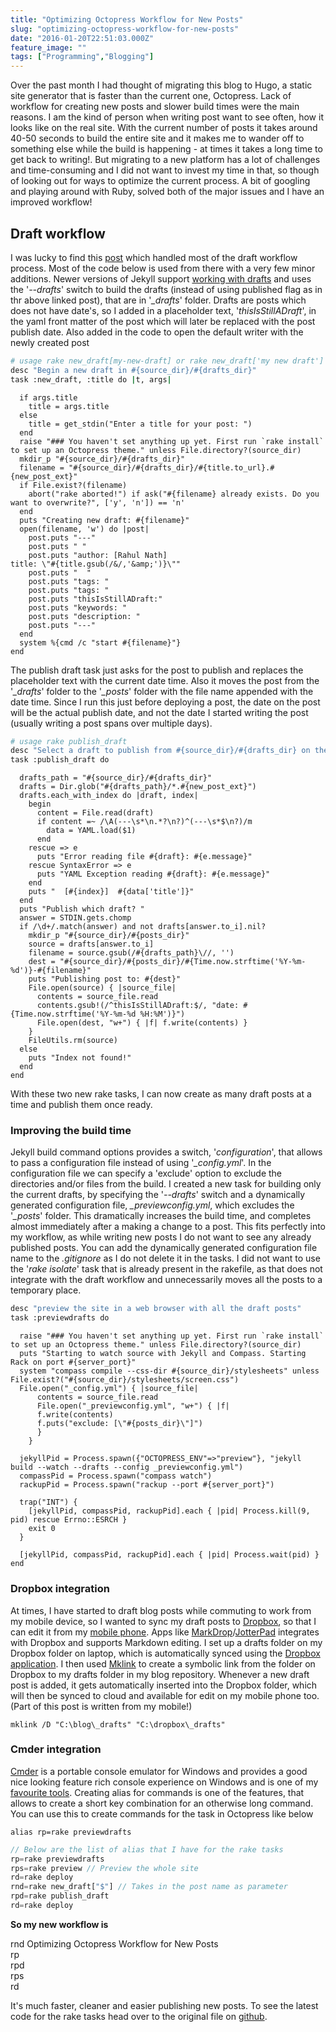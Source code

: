 ```yaml
---
title: "Optimizing Octopress Workflow for New Posts"
slug: "optimizing-octopress-workflow-for-new-posts"
date: "2016-01-20T22:51:03.000Z"
feature_image: ""
tags: ["Programming","Blogging"]
---
```


Over the past month I had thought of migrating this blog to Hugo, a static site generator that is faster than the current one, Octopress. Lack of workflow for creating new posts and slower build times were the main reasons. I am the kind of person when writing post want to see often, how it looks like on the real site. With the current number of posts it takes around 40-50 seconds to build the entire site and it makes me to wander off to something else while the build is happening - at times it takes a long time to get back to writing!. But migrating to a new platform has a lot of challenges and time-consuming and I did not want to invest my time in that, so though of looking out for ways to optimize the current process. A bit of googling and playing around with Ruby, solved both of the major issues and I have an improved workflow!

**Draft workflow**
------------------

I was lucky to find this [post](http://neverstopbuilding.com/how-to-enhance-your-octopress-draft-and-heroku-deploy-process) which handled most of the draft workflow process. Most of the code below is used from there with a very few minor additions. Newer versions of Jekyll support [working with drafts](http://jekyllrb.com/docs/drafts/) and uses the '_\--drafts_' switch to build the drafts (instead of using published flag as in thr above linked post), that are in '_\_drafts_' folder. Drafts are posts which does not have date's, so I added in a placeholder text, '_thisIsStillADraft_', in the yaml front matter of the post which will later be replaced with the post publish date. Also added in the code to open the default writer with the newly created post

```bash
# usage rake new_draft[my-new-draft] or rake new_draft['my new draft']
desc "Begin a new draft in #{source_dir}/#{drafts_dir}"
task :new_draft, :title do |t, args|
```
      if args.title
        title = args.title
      else
        title = get_stdin("Enter a title for your post: ")
      end
      raise "### You haven't set anything up yet. First run `rake install` to set up an Octopress theme." unless File.directory?(source_dir)
      mkdir_p "#{source_dir}/#{drafts_dir}"
      filename = "#{source_dir}/#{drafts_dir}/#{title.to_url}.#{new_post_ext}"
      if File.exist?(filename)
        abort("rake aborted!") if ask("#{filename} already exists. Do you want to overwrite?", ['y', 'n']) == 'n'
      end
      puts "Creating new draft: #{filename}"
      open(filename, 'w') do |post|
        post.puts "---"
        post.puts " "
        post.puts "author: [Rahul Nath]
    title: \"#{title.gsub(/&/,'&amp;')}\""
        post.puts "  "
        post.puts "tags: "
        post.puts "tags: "
        post.puts "thisIsStillADraft:"
        post.puts "keywords: "
        post.puts "description: "
        post.puts "---"
      end
      system %{cmd /c "start #{filename}"}
    end
    

The publish draft task just asks for the post to publish and replaces the placeholder text with the current date time. Also it moves the post from the '_\_drafts_' folder to the '_\_posts_' folder with the file name appended with the date time. Since I run this just before deploying a post, the date on the post will be the actual publish date, and not the date I started writing the post (usually writing a post spans over multiple days).

```bash
# usage rake publish_draft
desc "Select a draft to publish from #{source_dir}/#{drafts_dir} on the current date."
task :publish_draft do
```
      drafts_path = "#{source_dir}/#{drafts_dir}"
      drafts = Dir.glob("#{drafts_path}/*.#{new_post_ext}")
      drafts.each_with_index do |draft, index|
        begin
          content = File.read(draft)
          if content =~ /\A(---\s*\n.*?\n?)^(---\s*$\n?)/m
            data = YAML.load($1)
          end
        rescue => e
          puts "Error reading file #{draft}: #{e.message}"
        rescue SyntaxError => e
          puts "YAML Exception reading #{draft}: #{e.message}"
        end
        puts "  [#{index}]  #{data['title']}"
      end
      puts "Publish which draft? "
      answer = STDIN.gets.chomp
      if /\d+/.match(answer) and not drafts[answer.to_i].nil?
        mkdir_p "#{source_dir}/#{posts_dir}"
        source = drafts[answer.to_i]
        filename = source.gsub(/#{drafts_path}\//, '')
        dest = "#{source_dir}/#{posts_dir}/#{Time.now.strftime('%Y-%m-%d')}-#{filename}"
        puts "Publishing post to: #{dest}"
        File.open(source) { |source_file|
          contents = source_file.read
          contents.gsub!(/^thisIsStillADraft:$/, "date: #{Time.now.strftime('%Y-%m-%d %H:%M')}")
          File.open(dest, "w+") { |f| f.write(contents) }
        }
        FileUtils.rm(source)
      else
        puts "Index not found!"
      end
    end
    

With these two new rake tasks, I can now create as many draft posts at a time and publish them once ready.

### **Improving the build time**

Jekyll build command options provides a switch, '_configuration_', that allows to pass a configuration file instead of using '_\_config.yml_'. In the configuration file we can specify a 'exclude' option to exclude the directories and/or files from the build. I created a new task for building only the current drafts, by specifying the '_\--drafts_' switch and a dynamically generated configuration file, _\_previewconfig.yml_, which excludes the '_\_posts_' folder. This dramatically increases the build time, and completes almost immediately after a making a change to a post. This fits perfectly into my workflow, as while writing new posts I do not want to see any already published posts. You can add the dynamically generated configuration file name to the _.gitignore_ as I do not delete it in the tasks. I did not want to use the '_rake isolate_' task that is already present in the rakefile, as that does not integrate with the draft workflow and unnecessarily moves all the posts to a temporary place.

```bash
desc "preview the site in a web browser with all the draft posts"
task :previewdrafts do
```
      raise "### You haven't set anything up yet. First run `rake install` to set up an Octopress theme." unless File.directory?(source_dir)
      puts "Starting to watch source with Jekyll and Compass. Starting Rack on port #{server_port}"
      system "compass compile --css-dir #{source_dir}/stylesheets" unless File.exist?("#{source_dir}/stylesheets/screen.css")
      File.open("_config.yml") { |source_file|
          contents = source_file.read
          File.open("_previewconfig.yml", "w+") { |f|
          f.write(contents)
          f.puts("exclude: [\"#{posts_dir}\"]")
          }
        }
    
      jekyllPid = Process.spawn({"OCTOPRESS_ENV"=>"preview"}, "jekyll build --watch --drafts --config _previewconfig.yml")
      compassPid = Process.spawn("compass watch")
      rackupPid = Process.spawn("rackup --port #{server_port}")
    
      trap("INT") {
        [jekyllPid, compassPid, rackupPid].each { |pid| Process.kill(9, pid) rescue Errno::ESRCH }
        exit 0
      }
    
      [jekyllPid, compassPid, rackupPid].each { |pid| Process.wait(pid) }
    end
    

### **Dropbox integration**

At times, I have started to draft blog posts while commuting to work from my mobile device, so I wanted to sync my draft posts to [Dropbox](https://db.tt/bvYw3pL6), so that I can edit it from my [mobile phone](/posts/review-two-months-and-counting-android-and-nexus-5/). Apps like [MarkDrop](https://play.google.com/store/apps/details?id=net.keepzero.markdrop&hl=en)/[JotterPad](https://play.google.com/store/apps/details?id=net.keepzero.markdrop&hl=en) integrates with Dropbox and supports Markdown editing. I set up a drafts folder on my Dropbox folder on laptop, which is automatically synced using the [Dropbox application](https://www.dropbox.com/install). I then used [Mklink](https://technet.microsoft.com/en-us/library/cc753194.aspx) to create a symbolic link from the folder on Dropbox to my drafts folder in my blog repository. Whenever a new draft post is added, it gets automatically inserted into the Dropbox folder, which will then be synced to cloud and available for edit on my mobile phone too. (Part of this post is written from my mobile!)

    mklink /D "C:\blog\_drafts" "C:\dropbox\_drafts"
    

### **Cmder integration**

[Cmder](http://cmder.net/) is a portable console emulator for Windows and provides a good nice looking feature rich console experience on Windows and is one of my [favourite tools](/posts/tools-that-I-use/). Creating alias for commands is one of the features, that allows to create a short key combination for an otherwise long command. You can use this to create commands for the task in Octopress like below

    alias rp=rake previewdrafts
    
```typescript
// Below are the list of alias that I have for the rake tasks
rp=rake previewdrafts
rps=rake preview // Preview the whole site
rd=rake deploy
rnd=rake new_draft["$"] // Takes in the post name as parameter
rpd=rake publish_draft
rd=rake deploy
```
    

**So my new workflow is**

rnd Optimizing Octopress Workflow for New Posts  
rp  
rpd  
rps  
rd

It's much faster, cleaner and easier publishing new posts. To see the latest code for the rake tasks head over to the original file on [github](https://github.com/rahulpnath/rahulpnath.com/blob/master/Rakefile).